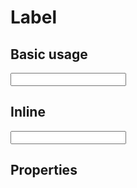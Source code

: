 
<Meta title="Components/Label" component={Label} />

# Label

## Basic usage

<Canvas>
  <Story name="Basic usage">
    <Label
      name="myField"
      label="Field label"
      hints="Some hints about this field."
      tooltip="Here some help"
      error="Something bad happens."
    >
      <input name="myField" type="text" />
    </Label>
  </Story>
</Canvas>

## Inline

<Canvas>
  <Story name="Inline">
    <Label
      name="myField"
      label="Field label"
      hints="Some hints about this field."
      tooltip="Here some help"
      error="Something bad happens."
      inline
    >
      <input name="myField" type="text" />
    </Label>
  </Story>
</Canvas>

## Properties

<ArgsTable of={Label} />
